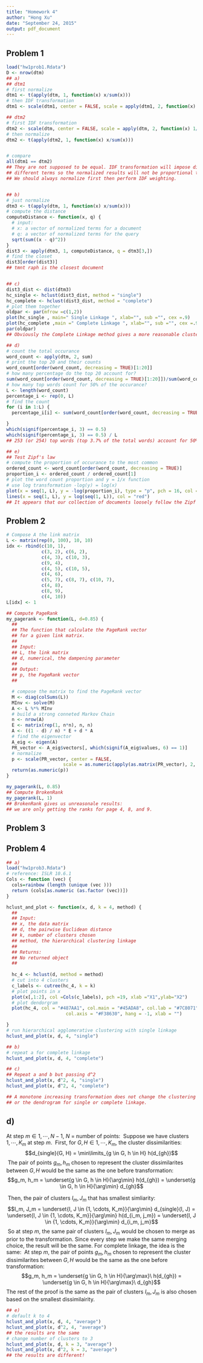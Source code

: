 ```yaml
---
title: "Homework 4"
author: "Hong Xu"
date: "September 24, 2015"
output: pdf_document
---
```


## Problem 1
```r
load("hw1prob1.Rdata")
D <- nrow(dtm)
## a)
## dtm1
# first normalize
dtm1 <- t(apply(dtm, 1, function(x) x/sum(x)))
# then IDF transformation
dtm1 <- scale(dtm1, center = FALSE, scale = apply(dtm1, 2, function(x) 1/log(D/sum(x > 0))))

## dtm2
# first IDF transformation
dtm2 <- scale(dtm, center = FALSE, scale = apply(dtm, 2, function(x) 1/log(D/sum(x > 0))))
# then normalize
dtm2 <- t(apply(dtm2, 1, function(x) x/sum(x)))


# compare 
all(dtm1 == dtm2)
## They are not supposed to be equal. IDF transformation will impose different weights on 
## different terms so the normalized results will not be proportional to the term frequencies.
## We should always normalize first then perform IDF weighting.


## b)
# just normalize
dtm3 <- t(apply(dtm, 1, function(x) x/sum(x)))
# compute the distance
computeDistance <- function(x, q) {
  # input:
  # x: a vector of normalized terms for a document
  # q: a vector of normalized terms for the query
  sqrt(sum((x - q)^2))
}
dist3 <- apply(dtm3, 1, computeDistance, q = dtm3[3,])
# find the closet
dist3[order(dist3)]
## tmnt raph is the closest document


## c)
dist3_dist <- dist(dtm3)
hc_single <- hclust(dist3_dist, method = "single")
hc_complete <- hclust(dist3_dist, method = "complete") 
# plot them together
oldpar <- par(mfrow =c(1,2))
plot(hc_single , main=" Single Linkage ", xlab="", sub ="", cex =.9)
plot(hc_complete ,main =" Complete Linkage ", xlab="", sub ="", cex =.9)
par(oldpar)
## Obviously the Complete Linkage method gives a more reasonable clustering.

## d)
# count the total occurance
word_count <- apply(dtm, 2, sum)
# print the top 20 and their counts
word_count[order(word_count, decreasing = TRUE)[1:20]]
# how many percentage do the top 20 account for?
sum(word_count[order(word_count, decreasing = TRUE)[1:20]])/sum(word_count)
# how many top words count for 50% of the occurance?
L <- length(word_count)
percentage_i <- rep(0, L)
# find the count 
for (i in 1:L) {
  percentage_i[i] <- sum(word_count[order(word_count, decreasing = TRUE)[1:i]])/sum(word_count)

}
which(signif(percentage_i, 3) == 0.5)
which(signif(percentage_i, 3) == 0.5) / L
## 253 (or 254) top words (top 3.7% of the total words) account for 50% of the total occurance

## e)
## Test Zipf's law
# compute the proportion of occurance to the most common
ordered_count <- word_count[order(word_count, decreasing = TRUE)]
proportion_i <- ordered_count / ordered_count[1]
# plot the word count proportion and y = 1/x function
# use log transformation -log(y) = log(x)
plot(x = seq(1, L), y = -log(proportion_i), type = "p", pch = 16, col = "blue", ylim = c(0, 10))
lines(x = seq(1, L), y = log(seq(1, L)), col = "red")
## It appears that our collection of documents loosely follow the Zipf's law in the first ~200 ranks.

```

## Problem 2
```r
# Compose A the link matrix
L <- matrix(rep(0, 100), 10, 10)
idx <- rbind(c(10, 1), 
             c(3, 2), c(6, 2), 
             c(4, 3), c(10, 3), 
             c(9, 4),
             c(4, 5), c(10, 5), 
             c(4, 6), 
             c(5, 7), c(8, 7), c(10, 7),
             c(4, 8),
             c(8, 9),
             c(4, 10))
L[idx] <- 1

## Compute PageRank
my_pagerank <- function(L, d=0.85) {
  ##
  ## The function that calculate the PageRank vector
  ## for a given link matrix.
  ##
  ## Input:
  ## L, the link matrix 
  ## d, numerical, the dampening parameter
  ##
  ## Output:
  ## p, the PageRank vector
  ##

  # compose the matrix to find the PageRank vector
  M <- diag(colSums(L))
  MInv <- solve(M)
  A <- L %*% MInv
  # build a strong conneted Markov Chain
  n <- nrow(A)
  E <- matrix(rep(1, n*n), n, n)
  A <- ((1 - d) / n) * E + d * A
  # find the eigenvector
  A_eig <- eigen(A)
  PR_vector <- A_eig$vectors[, which(signif(A_eig$values, 6) == 1)]
  # normalize
  p <- scale(PR_vector, center = FALSE, 
                     scale = as.numeric(apply(as.matrix(PR_vector), 2, sum)))
  return(as.numeric(p))
}

my_pagerank(L, 0.85)
## Compute BrokenRank
my_pagerank(L, 1)
## BrokenRank gives us unreasonale results:
## we are only getting the ranks for page 4, 8, and 9.

```

## Problem 3

## Problem 4
```r
## a)
load("hw1prob3.Rdata")
# reference: ISLR 10.6.1
Cols <- function (vec) {
  cols=rainbow (length (unique (vec )))
  return (cols[as.numeric (as.factor (vec))])
}

hclust_and_plot <- function(x, d, k = 4, method) {
  ##
  ## Input: 
  ## x, the data matrix 
  ## d, the pairwise Euclidean distance 
  ## k, number of clusters chosen
  ## method, the hierarchical clustering linkage
  ##
  ## Returns:
  ## No returned object
  ## 
  
  hc_4 <- hclust(d, method = method)
  # cut into 4 clusters
  c_labels <- cutree(hc_4, k = k)
  # plot points in x
  plot(x[,1:2], col =Cols(c_labels), pch =19, xlab ="X1",ylab="X2")
  # plot dendorgram
  plot(hc_4, col = "#487AA1", col.main = "#45ADA8", col.lab = "#7C8071", 
                      col.axis = "#F38630", hang = -1, xlab = "")

}
# run hierarchical agglomerative clustering with single linkage
hclust_and_plot(x, d, 4, "single")

## b)
# repeat a for complete linkage
hclust_and_plot(x, d, 4, "complete")

## c)
## Repeat a and b but passing d^2
hclust_and_plot(x, d^2, 4, "single")
hclust_and_plot(x, d^2, 4, "complete")

## A monotone increasing transformation does not change the clustering assignment
## or the dendrogram for single or complete linkage.

```


## d)
At step $m \in {1, \cdots, N-1}$, $N$ = number of points:\newline
\ Suppose we have clusters ${1, \cdots, K_m}$ at step $m$. \newline
\ First, for $G, H \in {1, \cdots, K_m}$, the cluster dissimilarities:
$$d_{single}(G, H) = \min\limits_{g \in G, h \in H} h(d_{gh})$$
\ The pair of points $g_m, h_m$ chosen to represent the cluster dissimilarites between $G, H$ would be the same as the one before transformation:
  $$g_m, h_m = \underset{g \in G, h \in H}{\arg\min} h(d_{gh}) = \underset{g \in G, h \in H}{\arg\min} d_{gh}$$ 
  
\ Then, the pair of clusters $I_m, J_m$ that has smallest simliarity: 
  $$I_m, J_m = \underset{I, J \in {1, \cdots, K_m}}{\arg\min} d_{single}(I, J) = \underset{I, J \in {1, \cdots, K_m}}{\arg\min} h(d_{i_m, j_m}) = \underset{I, J \in {1, \cdots, K_m}}{\arg\min} d_{i_m, j_m}$$
\ So at step $m$, the same pair of clusters $I_m, J_m$ would be chosen to merge as prior to the transformation. 
Since every step we make the same merging choice, the result will be the same. 
\newline
\newline
For complete linkage, the idea is the same:\newline
\ At step $m$, the pair of points $g_m, h_m$ chosen to represent the cluster dissimilarites between $G, H$ would be the same as the one before transformation:
  $$g_m, h_m = \underset{g \in G, h \in H}{\arg\max}\ h(d_{gh}) = \underset{g \in G, h \in H}{\arg\max}\ d_{gh}$$ 
The rest of the proof is the same as the pair of clusters $I_m, J_m$ is also chosen based on the smallest dissimilairity.

```r
## e)
# default k to 4
hclust_and_plot(x, d, 4, "average")
hclust_and_plot(x, d^2, 4, "average")
## the results are the same
# change number of clusters to 3
hclust_and_plot(x, d, k = 3, "average")
hclust_and_plot(x, d^2, k = 3, "average")
## the results are different!
```

